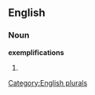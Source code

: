 ==English==

===Noun===
'''exemplifications'''

# {{plural of|[[exemplification]]}}

[[Category:English plurals]]